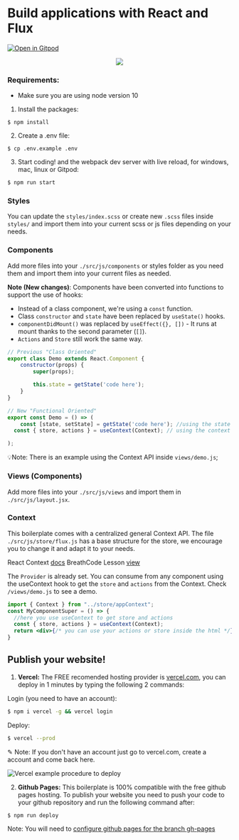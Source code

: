 # Build applications with React and Flux

[![Open in Gitpod](https://gitpod.io/button/open-in-gitpod.svg)](https://gitpod.io#https://github.com/4GeeksAcademy/react-hello-webapp.git)

<p align="center">
<a href="https://www.loom.com/share/f37c6838b3f1496c95111e515e83dd9b"><img src="https://github.com/4GeeksAcademy/react-hello-webapp/blob/master/src/img/how-to.png?raw=true" /></a>
</p>


### Requirements:
- Make sure you are using node version 10

1. Install the packages:
```
$ npm install
```
2. Create a .env file:
```
$ cp .env.example .env
```
3. Start coding! and the webpack dev server with live reload, for windows, mac, linux or Gitpod:

```bash
$ npm run start
```

### Styles
You can update the `styles/index.scss` or create new `.scss` files inside `styles/` and import them into your current scss or js files depending on your needs.

### Components
Add more files into your `./src/js/components` or styles folder as you need them and import them into your current files as needed.

**Note (New changes)**: Components have been converted into functions to support the use of hooks:
* Instead of a class component, we're using a `const` function.
* Class `constructor` and `state` have been replaced by `useState()` hooks.
* `componentDidMount()` was replaced by `useEffect({}, [])` - It runs at mount thanks to the second parameter (`[]`).
* `Actions` and `Store` still work the same way.

```jsx
// Previous "Class Oriented"
export class Demo extends React.Component {
	constructor(props) {
		super(props);

		this.state = getState('code here');
	}
}

// New "Functional Oriented"
export const Demo = () => (
	const [state, setState] = getState('code here'); //using the state (if needed)
  const { store, actions } = useContext(Context); // using the context (if needed)

);
```

💡Note: There is an example using the Context API inside `views/demo.js`;

### Views (Components)
Add more files into your `./src/js/views` and import them in `./src/js/layout.jsx`.

### Context
This boilerplate comes with a centralized general Context API. The file `./src/js/store/flux.js` has a base structure for the store, we encourage you to change it and adapt it to your needs.

React Context [docs](https://reactjs.org/docs/context.html)
BreathCode Lesson [view](https://content.breatheco.de/lesson/react-hooks-explained)

The `Provider` is already set. You can consume from any component using the useContext hook to get the `store` and `actions` from the Context. Check `/views/demo.js` to see a demo.

```jsx
import { Context } from "../store/appContext";
const MyComponentSuper = () => {
  //here you use useContext to get store and actions
  const { store, actions } = useContext(Context);
  return <div>{/* you can use your actions or store inside the html */}</div>
}
```

## Publish your website!

1. **Vercel:** The FREE recomended hosting provider is [vercel.com](https://vercel.com/), you can deploy in 1 minutes by typing the following 2 commands:

Login (you need to have an account):
```sh
$ npm i vercel -g && vercel login
```
Deploy:
```sh
$ vercel --prod
```
✎ Note: If you don't have an account just go to vercel.com, create a account and come back here.

![Vercel example procedure to deploy](https://github.com/4GeeksAcademy/react-hello-webapp/blob/4b530ba091a981d3916cc6e960e370decaf2e234/docs/deploy.png?raw=true)

2. **Github Pages:** This boilerplate is 100% compatible with the free github pages hosting.
To publish your website you need to push your code to your github repository and run the following command after:
```sh
$ npm run deploy
```
Note: You will need to [configure github pages for the branch gh-pages](https://help.github.com/articles/configuring-a-publishing-source-for-github-pages/#enabling-github-pages-to-publish-your-site-from-master-or-gh-pages)
